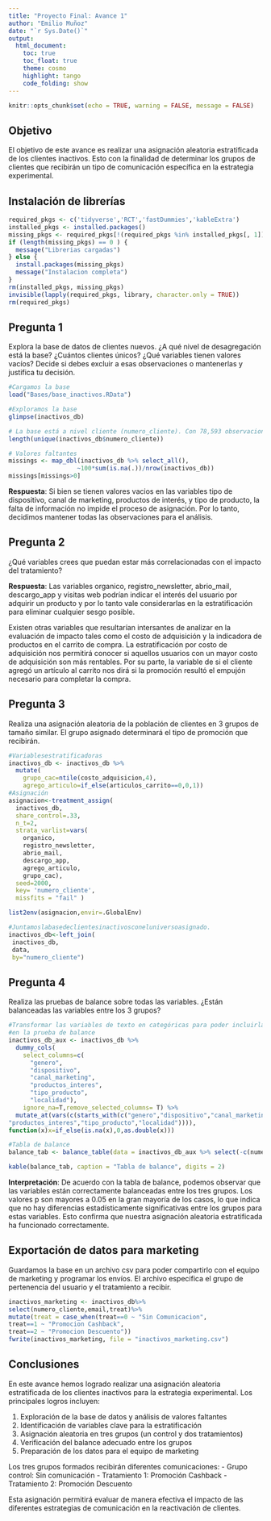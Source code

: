 ---
title: "Proyecto Final: Avance 1"
author: "Emilio Muñoz"
date: "`r Sys.Date()`"
output: 
  html_document:
    toc: true
    toc_float: true
    theme: cosmo
    highlight: tango
    code_folding: show
---

```{r setup, include=FALSE}
knitr::opts_chunk$set(echo = TRUE, warning = FALSE, message = FALSE)
```

## Objetivo

El objetivo de este avance es realizar una asignación aleatoria estratificada de los clientes inactivos. Esto con la finalidad de determinar los grupos de clientes que recibirán un tipo de comunicación específica en la estrategia experimental.

## Instalación de librerías

```{r cargar-base}
required_pkgs <- c('tidyverse','RCT','fastDummies','kableExtra')
installed_pkgs <- installed.packages()
missing_pkgs <- required_pkgs[!(required_pkgs %in% installed_pkgs[, 1])]
if (length(missing_pkgs) == 0 ) {
  message("Librerias cargadas")
} else {
  install.packages(missing_pkgs)
  message("Instalacion completa")
}
rm(installed_pkgs, missing_pkgs)
invisible(lapply(required_pkgs, library, character.only = TRUE))
rm(required_pkgs)
```

## Pregunta 1

Explora la base de datos de clientes nuevos. ¿A qué nivel de desagregación está la base? ¿Cuántos clientes únicos? ¿Qué variables tienen valores vacíos? Decide si debes excluir a esas observaciones o mantenerlas y justifica tu decisión.

```{r cargar-base}
#Cargamos la base
load("Bases/base_inactivos.RData")

#Exploramos la base
glimpse(inactivos_db)
```

```{r clientes-unicos}
# La base está a nivel cliente (numero_cliente). Con 78,593 observaciones únicas.
length(unique(inactivos_db$numero_cliente))
```

```{r valores-faltantes}
# Valores faltantes
missings <- map_dbl(inactivos_db %>% select_all(),
                   ~100*sum(is.na(.))/nrow(inactivos_db))
missings[missings>0]
```

**Respuesta**: Si bien se tienen valores vacios en las variables tipo de dispositivo, canal de marketing, productos de interés, y tipo de producto, la falta de información no impide el proceso de asignación. Por lo tanto, decidimos mantener todas las observaciones para el análisis.

## Pregunta 2

¿Qué variables crees que puedan estar más correlacionadas con el impacto del tratamiento?

**Respuesta**: Las variables organico, registro_newsletter, abrio_mail, descargo_app y visitas web podrían indicar el interés del usuario por adquirir un producto y por lo tanto vale considerarlas en la estratificación para eliminar cualquier sesgo posible.

Existen otras variables que resultarían intersantes de analizar en la evaluación de impacto tales como el costo de adquisición y la indicadora de productos en el carrito de compra. La estratificación por costo de adquisición nos permitirá conocer si aquellos usuarios con un mayor costo de adquisición son más rentables. Por su parte, la variable de si el cliente agregó un artículo al carrito nos dirá si la promoción resultó el empujón necesario para completar la compra.

## Pregunta 3

Realiza una asignación aleatoria de la población de clientes en 3 grupos de tamaño similar. El grupo asignado determinará el tipo de promoción que recibirán.

```{r asignacion}
#Variablesestratificadoras
inactivos_db <- inactivos_db %>%
  mutate(
    grupo_cac=ntile(costo_adquisicion,4),
    agrego_articulo=if_else(articulos_carrito==0,0,1))
#Asignación
asignacion<-treatment_assign(
  inactivos_db,
  share_control=.33,
  n_t=2,
  strata_varlist=vars(
    organico,
    registro_newsletter,
    abrio_mail,
    descargo_app,
    agrego_articulo,
    grupo_cac),
  seed=2000,
  key= 'numero_cliente',
  missfits = "fail" )

list2env(asignacion,envir=.GlobalEnv)

```

```{r}
#Juntamoslabasedeclientesinactivosconeluniversoasignado.
inactivos_db<-left_join(
 inactivos_db,
 data,
 by="numero_cliente")
```

## Pregunta 4

Realiza las pruebas de balance sobre todas las variables. ¿Están balanceadas las variables entre los 3 grupos?

```{r}
#Transformar las variables de texto en categóricas para poder incluirlas
#en la prueba de balance
inactivos_db_aux <- inactivos_db %>%
  dummy_cols(
    select_columns=c(
      "genero",
      "dispositivo",
      "canal_marketing",
      "productos_interes",
      "tipo_producto",
      "localidad"),
    ignore_na=T,remove_selected_columns= T) %>%
  mutate_at(vars(c(starts_with(c("genero","dispositivo","canal_marketing",
"productos_interes","tipo_producto","localidad")))),
function(x)x=if_else(is.na(x),0,as.double(x)))

#Tabla de balance
balance_tab <- balance_table(data = inactivos_db_aux %>% select(-c(numero_cliente,email)),treatment = 'treat')

kable(balance_tab, caption = "Tabla de balance", digits = 2)
```

**Interpretación**: De acuerdo con la tabla de balance, podemos observar que las variables están correctamente balanceadas entre los tres grupos. Los valores p son mayores a 0.05 en la gran mayoría de los casos, lo que indica que no hay diferencias estadísticamente significativas entre los grupos para estas variables. Esto confirma que nuestra asignación aleatoria estratificada ha funcionado correctamente.

## Exportación de datos para marketing

Guardamos la base en un archivo csv para poder compartirlo con el equipo de marketing y programar los envíos. El archivo especifica el grupo de pertenencia del usuario y el tratamiento a recibir.

```{r exportar}
inactivos_marketing <- inactivos_db%>%
select(numero_cliente,email,treat)%>%
mutate(treat = case_when(treat==0 ~ "Sin Comunicacion",
treat==1 ~ "Promocion Cashback",
treat==2 ~ "Promocion Descuento"))
fwrite(inactivos_marketing, file = "inactivos_marketing.csv")
```

## Conclusiones

En este avance hemos logrado realizar una asignación aleatoria estratificada de los clientes inactivos para la estrategia experimental. Los principales logros incluyen:

1.  Exploración de la base de datos y análisis de valores faltantes
2.  Identificación de variables clave para la estratificación
3.  Asignación aleatoria en tres grupos (un control y dos tratamientos)
4.  Verificación del balance adecuado entre los grupos
5.  Preparación de los datos para el equipo de marketing

Los tres grupos formados recibirán diferentes comunicaciones: - Grupo control: Sin comunicación - Tratamiento 1: Promoción Cashback - Tratamiento 2: Promoción Descuento

Esta asignación permitirá evaluar de manera efectiva el impacto de las diferentes estrategias de comunicación en la reactivación de clientes.

